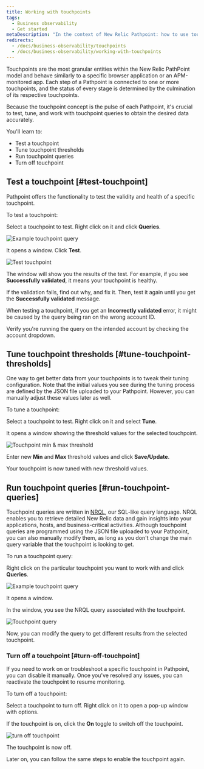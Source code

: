 ```yaml
---
title: Working with touchpoints
tags:
  - Business observability
  - Get started
metaDescription: "In the context of New Relic Pathpoint: how to use touchpoints. Learn how to test and tune touchpoints to fit your business journey's need."
redirects: 
  - /docs/business-observability/touchpoints
  - /docs/business-observability/working-with-touchpoints
--- 
```


 




Touchpoints are the most granular entities within the New Relic PathPoint model and behave similarly to a specific browser application or an APM-monitored app. Each step of a Pathpoint is connected to one or more touchpoints, and the status of every stage is determined by the culmination of its respective touchpoints.

Because the touchpoint concept is the pulse of each Pathpoint, it's crucial to test, tune, and work with touchpoint queries to obtain the desired data accurately.

You'll learn to:

* Test a touchpoint
* Tune touchpoint thresholds
* Run touchpoint queries
* Turn off touchpoint

## Test a touchpoint [#test-touchpoint]

Pathpoint offers the functionality to test the validity and health of a specific touchpoint.

To test a touchpoint:

<Steps>

<Step>

Select a touchpoint to test. Right click on it and click **Queries**.

<img
  title="Example touchpoint query"
  alt="Example touchpoint query"
  src={exampleTouchpoint}
/>

</Step>

<Step>

It opens a window. Click **Test**.

<img
  title="Test touchpoint"
  alt="Test touchpoint"
  src={testTouchpoint}
/>

</Step>

<Step>

The window will show you the results of the test. For example, if you see **Successfully validated**, it means your touchpoint is healthy.

</Step>

If the validation fails, find out why, and fix it. Then, test it again until you get the **Successfully validated** message.

<Callout variant="important">

When testing a touchpoint, if you get an **Incorrectly validated** error, it might be caused by the query being ran on the wrong account ID.

Verify you're running the query on the intended account by checking the account dropdown.

</Callout>

</Steps>

## Tune touchpoint thresholds [#tune-touchpoint-thresholds]

One way to get better data from your touchpoints is to tweak their tuning configuration. Note that the initial values you see during the tuning process are defined by the JSON file uploaded to your Pathpoint. However, you can manually adjust these values later as well.

To tune a touchpoint:

<Steps>

<Step>

Select a touchpoint to test. Right click on it and select **Tune**.

It opens a window showing the threshold values for the selected touchpoint.

<img
  title="Touchpoint min & max thresholds"
  alt="Touchpoint min & max threshold"
  src={threshold}
/>

</Step>

<Step>

Enter new **Min** and **Max** threshold values and click **Save/Update**.

</Step>

Your touchpoint is now tuned with new threshold values.

</Steps>

## Run touchpoint queries [#run-touchpoint-queries]

Touchpoint queries are written in [NRQL](/docs/query-your-data/nrql-new-relic-query-language/get-started/introduction-nrql-new-relics-query-language), our SQL-like query language. NRQL enables you to retrieve detailed New Relic data and gain insights into your applications, hosts, and business-critical activities.
Although touchpoint queries are programmed using the JSON file uploaded to your Pathpoint, you can also manually modify them, as long as you don't change the main query variable that the touchpoint is looking to get.

To run a touchpoint query:

<Steps>

<Step>

Right click on the particular touchpoint you want to work with and click **Queries**.

<img
  title="Example touchpoint query"
  alt="Example touchpoint query"
  src={exampleTouchpoint}
/>

It opens a window.

</Step>

<Step>

In the window, you see the NRQL query associated with the touchpoint.

<img
  title="Touchpoint query"
  alt="Touchpoint query"
  src={nrqlQuery}
/>

</Step>

Now, you can modify the query to get different results from the selected touchpoint.

</Steps>


### Turn off a touchpoint [#turn-off-touchpoint]

If you need to work on or troubleshoot a specific touchpoint in Pathpoint, you can disable it manually. Once you've resolved any issues, you can reactivate the touchpoint to resume monitoring. 

To turn off a touchpoint:

<Steps>

<Step>

Select a touchpoint to turn off. Right click on it to open a pop-up window with options.

</Step>

<Step>

If the touchpoint is on, click the **On** toggle to switch off the touchpoint.

<img
  title="Turn off touchpoint"
  alt="turn off touchpoint"
  src={turnOffTouchpoint}
/>

</Step>

The touchpoint is now off. 

Later on, you can follow the same steps to enable the touchpoint again.

</Steps>